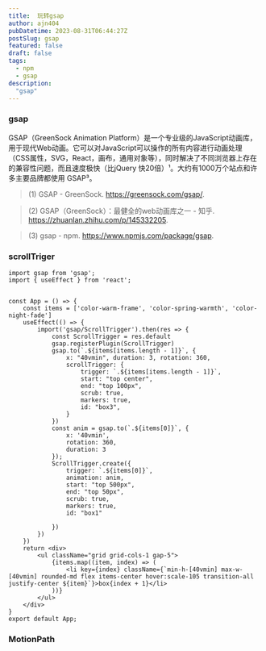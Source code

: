 ```yaml
---
title:  玩转gsap
author: ajn404
pubDatetime: 2023-08-31T06:44:27Z
postSlug: gsap
featured: false
draft: false
tags:
  - npm
  - gsap
description:
  "gsap"
---
```


### gsap

GSAP（GreenSock Animation Platform）是一个专业级的JavaScript动画库，用于现代Web动画。它可以对JavaScript可以操作的所有内容进行动画处理（CSS属性，SVG，React，画布，通用对象等），同时解决了不同浏览器上存在的兼容性问题，而且速度极快（比jQuery 快20倍）¹。大约有1000万个站点和许多主要品牌都使用 GSAP³。

> (1) GSAP - GreenSock. https://greensock.com/gsap/.

> (2) GSAP（GreenSock）：最健全的web动画库之一 - 知乎. https://zhuanlan.zhihu.com/p/145332205.

> (3) gsap - npm. https://www.npmjs.com/package/gsap.


### scrollTriger



<ScrollTriger client:load></ScrollTriger>

```tsx
import gsap from 'gsap';
import { useEffect } from 'react';


const App = () => {
    const items = ['color-warm-frame', 'color-spring-warmth', 'color-night-fade']
    useEffect(() => {
        import('gsap/ScrollTrigger').then(res => {
            const ScrollTrigger = res.default
            gsap.registerPlugin(ScrollTrigger)
            gsap.to(`.${items[items.length - 1]}`, {
                x: "40vmin", duration: 3, rotation: 360,
                scrollTrigger: {
                    trigger: `.${items[items.length - 1]}`,
                    start: "top center",
                    end: "top 100px",
                    scrub: true,
                    markers: true,
                    id: "box3",
                }
            })
            const anim = gsap.to(`.${items[0]}`, {
                x: '40vmin',
                rotation: 360,
                duration: 3
            });
            ScrollTrigger.create({
                trigger: `.${items[0]}`,
                animation: anim,
                start: "top 500px",
                end: "top 50px",
                scrub: true,
                markers: true,
                id: "box1"

            })
        })
    })
    return <div>
        <ul className="grid grid-cols-1 gap-5">
            {items.map((item, index) => (
                <li key={index} className={`min-h-[40vmin] max-w-[40vmin] rounded-md flex items-center hover:scale-105 transition-all justify-center ${item}`}>box{index + 1}</li>
            ))}
        </ul>
    </div>
}
export default App;
```

### MotionPath


<MotionPath client:load/>